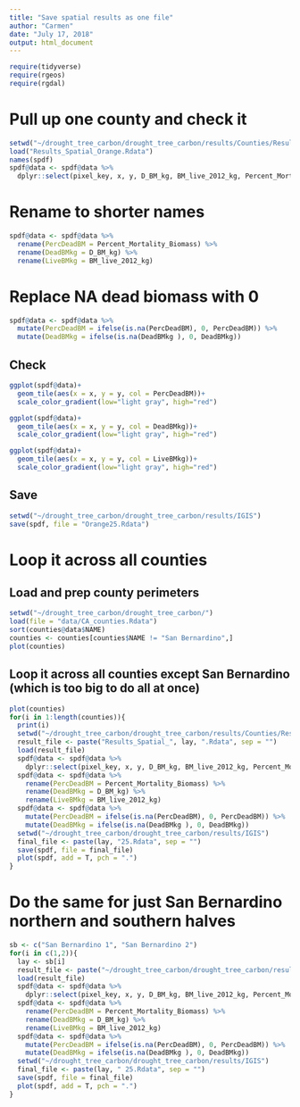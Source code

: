```yaml
---
title: "Save spatial results as one file"
author: "Carmen"
date: "July 17, 2018"
output: html_document
---
```


```r
require(tidyverse)
require(rgeos)
require(rgdal)
```

# Pull up one county and check it
```r
setwd("~/drought_tree_carbon/drought_tree_carbon/results/Counties/Results_spatial/")
load("Results_Spatial_Orange.Rdata")
names(spdf)
spdf@data <- spdf@data %>% 
  dplyr::select(pixel_key, x, y, D_BM_kg, BM_live_2012_kg, Percent_Mortality_Biomass)
```

# Rename to shorter names
```r
spdf@data <- spdf@data %>% 
  rename(PercDeadBM = Percent_Mortality_Biomass) %>% 
  rename(DeadBMkg = D_BM_kg) %>% 
  rename(LiveBMkg = BM_live_2012_kg)
```


# Replace NA dead biomass with 0
```r
spdf@data <- spdf@data %>% 
  mutate(PercDeadBM = ifelse(is.na(PercDeadBM), 0, PercDeadBM)) %>% 
  mutate(DeadBMkg = ifelse(is.na(DeadBMkg ), 0, DeadBMkg)) 
```

## Check
```r
ggplot(spdf@data)+
  geom_tile(aes(x = x, y = y, col = PercDeadBM))+
  scale_color_gradient(low="light gray", high="red")

ggplot(spdf@data)+
  geom_tile(aes(x = x, y = y, col = DeadBMkg))+
  scale_color_gradient(low="light gray", high="red")

ggplot(spdf@data)+
  geom_tile(aes(x = x, y = y, col = LiveBMkg))+
  scale_color_gradient(low="light gray", high="red")
```

## Save
```r
setwd("~/drought_tree_carbon/drought_tree_carbon/results/IGIS")
save(spdf, file = "Orange25.Rdata")
```


# Loop it across all counties

## Load and prep county perimeters
```r
setwd("~/drought_tree_carbon/drought_tree_carbon/")
load(file = "data/CA_counties.Rdata")
sort(counties@data$NAME)
counties <- counties[counties$NAME != "San Bernardino",]
plot(counties)
```

## Loop it across all counties except San Bernardino (which is too big to do all at once)
```r
plot(counties)
for(i in 1:length(counties)){
  print(i)
  setwd("~/drought_tree_carbon/drought_tree_carbon/results/Counties/Results_spatial/")
  result_file <- paste("Results_Spatial_", lay, ".Rdata", sep = "")
  load(result_file)
  spdf@data <- spdf@data %>% 
    dplyr::select(pixel_key, x, y, D_BM_kg, BM_live_2012_kg, Percent_Mortality_Biomass)
  spdf@data <- spdf@data %>% 
    rename(PercDeadBM = Percent_Mortality_Biomass) %>% 
    rename(DeadBMkg = D_BM_kg) %>% 
    rename(LiveBMkg = BM_live_2012_kg)
  spdf@data <- spdf@data %>% 
    mutate(PercDeadBM = ifelse(is.na(PercDeadBM), 0, PercDeadBM)) %>% 
    mutate(DeadBMkg = ifelse(is.na(DeadBMkg ), 0, DeadBMkg)) 
  setwd("~/drought_tree_carbon/drought_tree_carbon/results/IGIS")
  final_file <- paste(lay, "25.Rdata", sep = "") 
  save(spdf, file = final_file)
  plot(spdf, add = T, pch = ".")
}
```

# Do the same for just San Bernardino northern and southern halves


```r
sb <- c("San Bernardino 1", "San Bernardino 2")
for(i in c(1,2)){
  lay <- sb[i]
  result_file <- paste("~/drought_tree_carbon/drought_tree_carbon/results/Counties/Results_spatial/Results_Spatial_", lay, ".Rdata", sep = "")
  load(result_file)
  spdf@data <- spdf@data %>% 
    dplyr::select(pixel_key, x, y, D_BM_kg, BM_live_2012_kg, Percent_Mortality_Biomass)
  spdf@data <- spdf@data %>% 
    rename(PercDeadBM = Percent_Mortality_Biomass) %>% 
    rename(DeadBMkg = D_BM_kg) %>% 
    rename(LiveBMkg = BM_live_2012_kg)
  spdf@data <- spdf@data %>% 
    mutate(PercDeadBM = ifelse(is.na(PercDeadBM), 0, PercDeadBM)) %>% 
    mutate(DeadBMkg = ifelse(is.na(DeadBMkg ), 0, DeadBMkg)) 
  setwd("~/drought_tree_carbon/drought_tree_carbon/results/IGIS")
  final_file <- paste(lay, " 25.Rdata", sep = "") 
  save(spdf, file = final_file)
  plot(spdf, add = T, pch = ".")
}
```


